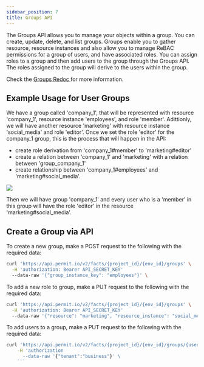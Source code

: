 ```yaml
---
sidebar_position: 7
title: Groups API
---
```



The Groups API allows you to manage your objects within a group. You can create, update, delete, and list groups.
Groups enable you to gather resource, resource instances and also allow you to manage ReBAC permissions for a group of users, and have associated roles.
You can assign roles to a group and then add users to the group through the Groups API.
The roles assigned to the group will derive to the users within the group.

Check the [Groups Redoc ](/) for more information.


## Example Usage for User Groups

We have a group called 'company_1', that will be represented with resource 'company_1', resource instance 'employees', and role 'member'.
Adittionly, we will have another resource 'marketing' with resource instance 'social_media' and role 'editor'.
Once we set the role 'editor' for the company_1 group, this is the process that will happen in the API:
- create role derivation from 'company_1#member' to 'marketing#editor'
- create a relation between 'company_1' and 'marketing' with a relation between 'group_company_1'
- create relationship between 'company_1#employees' and 'marketing#social_media'.

![](groups-diagram.png)

Then we will have group 'company_1' and every user who is a 'member' in this group will have the role 'editor' in the resource 'marketing#social_media'.

## Create a Group via API

To create a new group, make a POST request to the following with the required data:

```bash
curl 'https://api.permit.io/v2/facts/{project_id}/{env_id}/groups' \
  -H 'authorization: Bearer API_SECRET_KEY'
  --data-raw '{"group_instance_key": "employees"}' \
```

To add a new role to group, make a PUT request to the following with the required data:

```bash
curl 'https://api.permit.io/v2/facts/{project_id}/{env_id}/groups' \
  -H 'authorization: Bearer API_SECRET_KEY'
  --data-raw '{"resource": "marketing", "resource_instance": "social_media", "role": "editor", tenant:"business"}' \
```

To add users to a group, make a PUT request to the following with the required data:

```bash
curl 'https://api.permit.io/v2/facts/{project_id}/{env_id}/groups/{user_id}' \
    -H 'authorization
      --data-raw '{"tenant":"business"}' \
    ```
